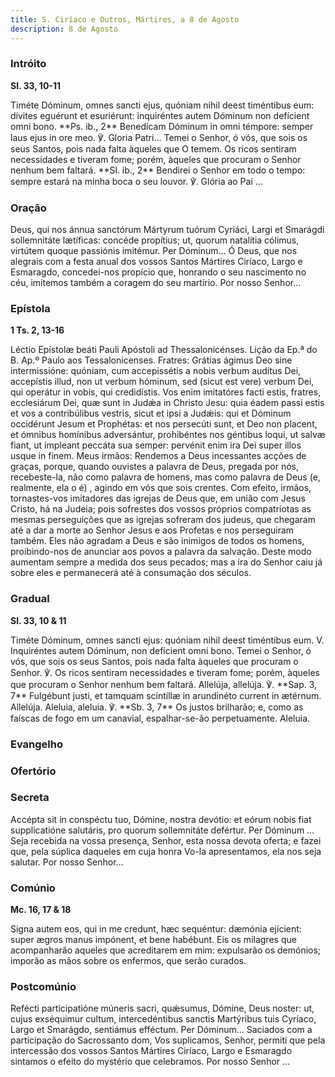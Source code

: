 ```yaml
---
title: S. Ciríaco e Outros, Mártires, a 8 de Agosto
description: 8 de Agosto
---
```


### Intróito

**Sl. 33, 10-11**

<div class="side-by-side not-content">
  <span>
    Timéte Dóminum, omnes sancti ejus, quóniam nihil deest timéntibus eum: dívites eguérunt et
    esuriérunt: inquiréntes autem Dóminum non defícient omni bono. **Ps. ib., 2** Benedícam Dóminum
    in omni témpore: semper laus ejus in ore meo. ℣. Gloria Patri...
  </span>
  <span>
    Temei o Senhor, ó vós, que sois os seus Santos, pois nada falta àqueles que O temem. Os ricos
    sentiram necessidades e tiveram fome; porém, àqueles que procuram o Senhor nenhum bem faltará.
    **Sl. ib., 2** Bendirei o Senhor em todo o tempo: sempre estará na minha boca o seu louvor. ℣.
    Glória ao Pai ...
  </span>
</div>

### Oração

<div class="side-by-side not-content">
  <span>
    Deus, qui nos ánnua sanctórum Mártyrum tuórum Cyriáci, Largi et Smarágdi sollemnitáte lætíficas:
    concéde propítius; ut, quorum natalítia cólimus, virtútem quoque passiónis imitémur. Per
    Dóminum...
  </span>
  <span>
    Ó Deus, que nos alegrais com a festa anual dos vossos Santos Mártires Ciríaco, Largo e
    Esmaragdo, concedei-nos propício que, honrando o seu nascimento no céu, imitemos também a
    coragem do seu martírio. Por nosso Senhor...
  </span>
</div>

### Epístola

**1 Ts. 2, 13-16**

<div class="side-by-side not-content">
  <span>Léctio Epístolæ beáti Pauli Apóstoli ad Thessalonicénses.</span>
  <span>Lição da Ep.ª do B. Ap.º Paulo aos Tessalonicenses.</span>
  <span>
    Fratres: Grátias ágimus Deo sine intermissióne: quóniam, cum accepissétis a nobis verbum audítus
    Dei, accepístis illud, non ut verbum hóminum, sed (sicut est vere) verbum Dei, qui operátur in
    vobis, qui credidístis. Vos enim imitatóres facti estis, fratres, ecclesiárum Dei, quæ sunt in
    Judǽa in Christo Jesu: quia éadem passi estis et vos a contribúlibus vestris, sicut et ipsi a
    Judǽis: qui et Dóminum occidérunt Jesum et Prophétas: et nos persecúti sunt, et Deo non placent,
    et ómnibus homínibus adversántur, prohibéntes nos géntibus loqui, ut salvæ fiant, ut ímpleant
    peccáta sua semper: pervénit enim ira Dei super illos usque in finem.
  </span>
  <span>
    Meus irmãos: Rendemos a Deus incessantes acções de graças, porque, quando ouvistes a palavra de
    Deus, pregada por nós, recebeste-la, não como palavra de homens, mas como palavra de Deus (e,
    realmente, ela o é) , agindo em vós que sois crentes. Com efeito, irmãos, tornastes-vos
    imitadores das igrejas de Deus que, em união com Jesus Cristo, há na Judeia; pois sofrestes dos
    vossos próprios compatriotas as mesmas perseguições que as igrejas sofreram dos judeus, que
    chegaram até a dar a morte ao Senhor Jesus e aos Profetas e nos perseguiram também. Eles não
    agradam a Deus e são inimigos de todos os homens, proibindo-nos de anunciar aos povos a palavra
    da salvação. Deste modo aumentam sempre a medida dos seus pecados; mas a ira do Senhor caiu já
    sobre eles e permanecerá até à consumação dos séculos.
  </span>
</div>

### Gradual

**Sl. 33, 10 & 11**

<div class="side-by-side not-content">
  <span>
    Timéte Dóminum, omnes sancti ejus: quóniam nihil deest timéntibus eum. V. Inquiréntes autem
    Dóminum, non defícient omni bono.
  </span>
  <span>
    Temei o Senhor, ó vós, que sois os seus Santos, pois nada falta àqueles que procuram o Senhor.
    ℣. Os ricos sentiram necessidades e tiveram fome; porém, àqueles que procuram o Senhor nenhum
    bem faltará.
  </span>
  <span>
    Allelúja, allelúja. ℣. **Sap. 3, 7** Fulgébunt justi, et tamquam scintíllæ in arundinéto current
    in ætérnum. Allelúja.
  </span>
  <span>
    Aleluia, aleluia. ℣. **Sb. 3, 7** Os justos brilharão; e, como as faíscas de fogo em um
    canavial, espalhar-se-ão perpetuamente. Aleluia.
  </span>
</div>

### Evangelho


<LinkCard href="/missal/santos/10martires12-03#evangelho" title="S. Francisco Xavier, Confessor" />

### Ofertório

<LinkCard href="/missal/comum/10martires#ofertório" title="Mártires - Missa Sancti tui" />

### Secreta

<div class="side-by-side not-content">
  <span>
    Accépta sit in conspéctu tuo, Dómine, nostra devótio: et eórum nobis fiat supplicatióne
    salutáris, pro quorum sollemnitáte defértur. Per Dóminum ...
  </span>
  <span>
    Seja recebida na vossa presença, Senhor, esta nossa devota oferta; e fazei que, pela súplica
    daqueles em cuja honra Vo-la apresentamos, ela nos seja salutar. Por nosso Senhor...
  </span>
</div>

### Comúnio

**Mc. 16, 17 & 18**

<div class="side-by-side not-content">
  <span>
    Signa autem eos, qui in me credunt, hæc sequéntur: dæmónia ejícient: super ægros manus impónent,
    et bene habébunt.
  </span>
  <span>
    Eis os milagres que acompanharão aqueles que acreditarem em mim: expulsarão os demónios; imporão
    as mãos sobre os enfermos, que serão curados.
  </span>
</div>

### Postcomúnio

<div class="side-by-side not-content">
  <span>
    Refécti participatióne múneris sacri, quǽsumus, Dómine, Deus noster: ut, cujus exséquimur
    cultum, intercedéntibus sanctis Martýribus tuis Cyríaco, Largo et Smarágdo, sentiámus efféctum.
    Per Dóminum...
  </span>
  <span>
    Saciados com a participação do Sacrossanto dom, Vos suplicamos, Senhor, permiti que pela
    intercessão dos vossos Santos Mártires Ciríaco, Largo e Esmaragdo sintamos o efeito do mystério
    que celebramos. Por nosso Senhor ...
  </span>
</div>
